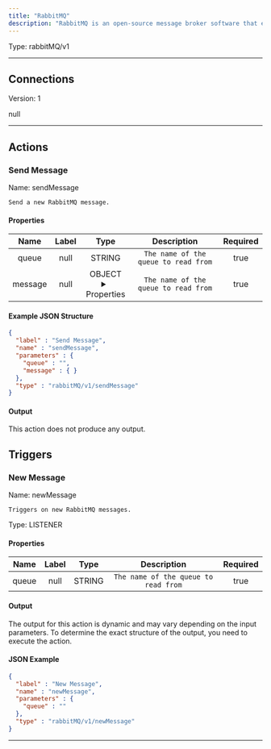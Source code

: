```yaml
---
title: "RabbitMQ"
description: "RabbitMQ is an open-source message broker software that enables efficient communication between different systems, applications, and services. It supports multiple messaging protocols and facilitates a reliable and flexible messaging system."
---
```




Type: rabbitMQ/v1

<hr />



## Connections

Version: 1

null



<hr />



## Actions


### Send Message
Name: sendMessage

`Send a new RabbitMQ message.`

#### Properties

|      Name       |      Label     |     Type     |     Description     | Required |
|:---------------:|:--------------:|:------------:|:-------------------:|:--------:|
| queue | null | STRING | `The name of the queue to read from` | true |
| message | null | OBJECT <details> <summary> Properties </summary> &#123;&#125; </details> | `The name of the queue to read from` | true |

#### Example JSON Structure
```json
{
  "label" : "Send Message",
  "name" : "sendMessage",
  "parameters" : {
    "queue" : "",
    "message" : { }
  },
  "type" : "rabbitMQ/v1/sendMessage"
}
```

#### Output

This action does not produce any output.






## Triggers


### New Message
Name: newMessage

`Triggers on new RabbitMQ messages.`

Type: LISTENER

#### Properties

|      Name       |      Label     |     Type     |     Description     | Required |
|:---------------:|:--------------:|:------------:|:-------------------:|:--------:|
| queue | null | STRING | `The name of the queue to read from` | true |


#### Output

The output for this action is dynamic and may vary depending on the input parameters. To determine the exact structure of the output, you need to execute the action.

#### JSON Example
```json
{
  "label" : "New Message",
  "name" : "newMessage",
  "parameters" : {
    "queue" : ""
  },
  "type" : "rabbitMQ/v1/newMessage"
}
```


<hr />

